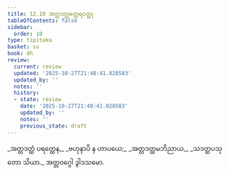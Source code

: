 ```yaml
---
title: 12.10 အတ္တဒတ္ထတ္ထေရဝတ္ထု
tableOfContents: false
sidebar:
  order: 10
type: tipitaka
basket: su
book: dh
review:
  current: review
  updated: '2025-10-27T21:48:41.028583'
  updated_by: ''
  notes: ''
  history:
  - state: review
    date: '2025-10-27T21:48:41.028583'
    updated_by: ''
    notes: ''
    previous_state: draft
---
```



<ReviewStatus review={frontmatter.review} showDetails={true} />

<HypothesisAnnotation frontmatter={frontmatter} />

<DynamicBreadcrumb />

<Division number="166" book="dh" e="ch" v="18" p="38">

<Paragraph number="178" type="verses" book="dh">
_အတ္တဒတ္ထံ ပရတ္ထေန,_  
_ဗဟုနာပိ န ဟာပယေ;_  
_အတ္တဒတ္ထမဘိညာယ,_  
_သဒတ္ထပသုတော သိယာ._  


</Paragraph>
</Division>

<Paragraph number="179" type="center" book="dh">
အတ္တဝဂ္ဂေါ ဒွါဒသမော.
</Paragraph>